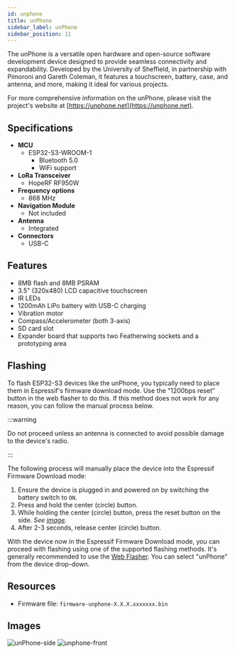 ```yaml
---
id: unphone
title: unPhone
sidebar_label: unPhone
sidebar_position: 11
---
```


The unPhone is a versatile open hardware and open-source software development device designed to provide seamless connectivity and expandability. Developed by the University of Sheffield, in partnership with Pimoroni and Gareth Coleman, it features a touchscreen, battery, case, and antenna, and more, making it ideal for various projects.

For more comprehensive information on the unPhone, please visit the project's website at [https://unphone.net](https://unphone.net).

## Specifications

- **MCU**
  - ESP32-S3-WROOM-1
    - Bluetooth 5.0
    - WiFi support
- **LoRa Transceiver**
  - HopeRF RF950W
- **Frequency options**
  - 868 MHz
- **Navigation Module**
  - Not included
- **Antenna**
  - Integrated
- **Connectors**
  - USB-C

## Features

- 8MB flash and 8MB PSRAM
- 3.5" (320x480) LCD capacitive touchscreen
- IR LEDs
- 1200mAh LiPo battery with USB-C charging
- Vibration motor
- Compass/Accelerometer (both 3-axis)
- SD card slot
- Expander board that supports two Featherwing sockets and a prototyping area

## Flashing

To flash ESP32-S3 devices like the unPhone, you typically need to place them in Espressif's firmware download mode. Use the "1200bps reset" button in the web flasher to do this. If this method does not work for any reason, you can follow the manual process below.

:::warning

Do not proceed unless an antenna is connected to avoid possible damage to the device's radio.

:::

The following process will manually place the device into the Espressif Firmware Download mode:

1. Ensure the device is plugged in and powered on by switching the battery switch to `ON`.
2. Press and hold the center (circle) button.
3. While holding the center (circle) button, press the reset button on the side. _See [image](#images)._
4. After 2-3 seconds, release center (circle) button.

With the device now in the Espressif Firmware Download mode, you can proceed with flashing using one of the supported flashing methods. It's generally recommended to use the [Web Flasher](https://flasher.meshtastic.org/). You can select "unPhone" from the device drop-down.

## Resources

- Firmware file: `firmware-unphone-X.X.X.xxxxxxx.bin`

## Images

![unPhone-side](/img/hardware/unPhone/unphone-side.webp)
![unphone-front](/img/hardware/unPhone/unphone-front-with-exander.webp)
